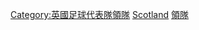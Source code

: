 {{Catnav|頁面分類|...|足球教练|足球教练 (按球队)|英國足球代表隊領隊}}
{{Catnav|頁面分類|...|英國體育|英國足球|蘇格蘭足球}}
{{Catnav|頁面分類|...|英國體育|英國足球|英國足球代表隊領隊}}
{{Catnav|頁面分類|...|各國足球|英國足球|蘇格蘭足球}}
{{Catnav|頁面分類|...|各國足球|英國足球|英國足球代表隊領隊}}

[[Category:英國足球代表隊領隊|Category:英國足球代表隊領隊]]
[[Category:國家足球隊主教練|Scotland]]
[[Category:蘇格蘭足球代表隊|領隊]]